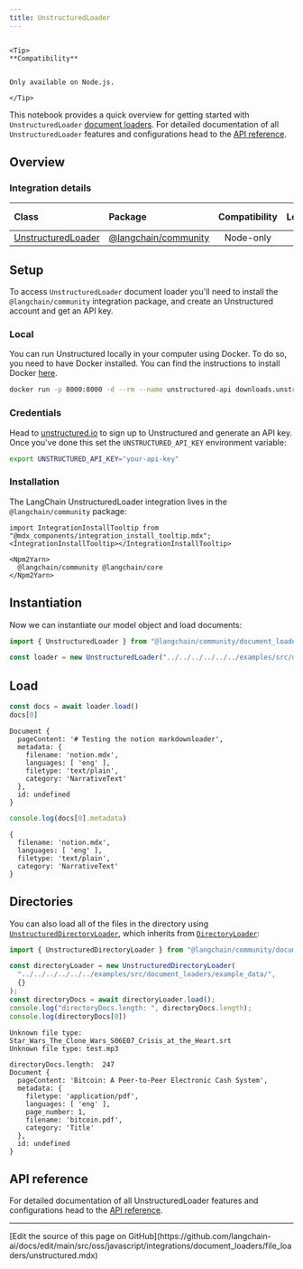```yaml
---
title: UnstructuredLoader
---
```


```{=mdx}

<Tip>
**Compatibility**


Only available on Node.js.

</Tip>

```

This notebook provides a quick overview for getting started with `UnstructuredLoader` [document loaders](/oss/javascript/integrations/document_loaders). For detailed documentation of all `UnstructuredLoader` features and configurations head to the [API reference](https://api.js.langchain.com/classes/langchain_community_document_loaders_fs_unstructured.UnstructuredLoader.html).

## Overview

### Integration details

| Class | Package | Compatibility | Local | [PY support](https://python.langchain.com/docs/integrations/document_loaders/unstructured_file) |
| :--- | :--- | :---: | :---: |  :---: |
| [UnstructuredLoader](https://api.js.langchain.com/classes/langchain_community_document_loaders_fs_unstructured.UnstructuredLoader.html) | [@langchain/community](https://api.js.langchain.com/modules/langchain_community_document_loaders_fs_unstructured.html) | Node-only | ✅ | ✅ |

## Setup

To access `UnstructuredLoader` document loader you'll need to install the `@langchain/community` integration package, and create an Unstructured account and get an API key.

### Local

You can run Unstructured locally in your computer using Docker. To do so, you need to have Docker installed. You can find the instructions to install Docker [here](https://docs.docker.com/get-docker/).

```bash
docker run -p 8000:8000 -d --rm --name unstructured-api downloads.unstructured.io/unstructured-io/unstructured-api:latest --port 8000 --host 0.0.0.0
```

### Credentials

Head to [unstructured.io](https://unstructured.io/api-key-hosted) to sign up to Unstructured and generate an API key. Once you've done this set the `UNSTRUCTURED_API_KEY` environment variable:

```bash
export UNSTRUCTURED_API_KEY="your-api-key"
```

### Installation

The LangChain UnstructuredLoader integration lives in the `@langchain/community` package:

```{=mdx}
import IntegrationInstallTooltip from "@mdx_components/integration_install_tooltip.mdx";
<IntegrationInstallTooltip></IntegrationInstallTooltip>

<Npm2Yarn>
  @langchain/community @langchain/core
</Npm2Yarn>

```

## Instantiation

Now we can instantiate our model object and load documents:

```typescript
import { UnstructuredLoader } from "@langchain/community/document_loaders/fs/unstructured"

const loader = new UnstructuredLoader("../../../../../../examples/src/document_loaders/example_data/notion.mdx")
```

## Load

```typescript
const docs = await loader.load()
docs[0]
```

```output
Document {
  pageContent: '# Testing the notion markdownloader',
  metadata: {
    filename: 'notion.mdx',
    languages: [ 'eng' ],
    filetype: 'text/plain',
    category: 'NarrativeText'
  },
  id: undefined
}
```

```typescript
console.log(docs[0].metadata)
```

```output
{
  filename: 'notion.mdx',
  languages: [ 'eng' ],
  filetype: 'text/plain',
  category: 'NarrativeText'
}
```

## Directories

You can also load all of the files in the directory using [`UnstructuredDirectoryLoader`](https://api.js.langchain.com/classes/langchain.document_loaders_fs_unstructured.UnstructuredDirectoryLoader.html), which inherits from [`DirectoryLoader`](/oss/javascript/integrations/document_loaders/file_loaders/directory):

```typescript
import { UnstructuredDirectoryLoader } from "@langchain/community/document_loaders/fs/unstructured";

const directoryLoader = new UnstructuredDirectoryLoader(
  "../../../../../../examples/src/document_loaders/example_data/",
  {}
);
const directoryDocs = await directoryLoader.load();
console.log("directoryDocs.length: ", directoryDocs.length);
console.log(directoryDocs[0])

```

```output
Unknown file type: Star_Wars_The_Clone_Wars_S06E07_Crisis_at_the_Heart.srt
Unknown file type: test.mp3
```
```output
directoryDocs.length:  247
Document {
  pageContent: 'Bitcoin: A Peer-to-Peer Electronic Cash System',
  metadata: {
    filetype: 'application/pdf',
    languages: [ 'eng' ],
    page_number: 1,
    filename: 'bitcoin.pdf',
    category: 'Title'
  },
  id: undefined
}
```

## API reference

For detailed documentation of all UnstructuredLoader features and configurations head to the [API reference](https://api.js.langchain.com/classes/langchain_community_document_loaders_fs_unstructured.UnstructuredLoader.html).

---

<Callout icon="pen-to-square" iconType="regular">
  [Edit the source of this page on GitHub](https://github.com/langchain-ai/docs/edit/main/src/oss/javascript/integrations/document_loaders/file_loaders/unstructured.mdx)
</Callout>

